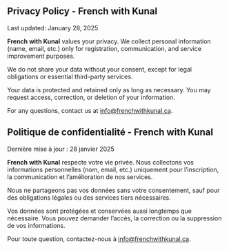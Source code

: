 ::: {.content-visible when-profile="english"}

# Privacy Policy - French with Kunal

Last updated: January 28, 2025

**French with Kunal** values your privacy. We collect personal information (name, email, etc.) only for registration, communication, and service improvement purposes.

We do not share your data without your consent, except for legal obligations or essential third-party services.

Your data is protected and retained only as long as necessary. You may request access, correction, or deletion of your information.

For any questions, contact us at [info\@frenchwithkunal.ca](mailto:frenchwithkunal@gmail.com).
:::

::: {.content-visible when-profile="french"}
# Politique de confidentialité - French with Kunal

Dernière mise à jour : 28 janvier 2025

**French with Kunal** respecte votre vie privée. Nous collectons vos informations personnelles (nom, email, etc.) uniquement pour l’inscription, la communication et l’amélioration de nos services.

Nous ne partageons pas vos données sans votre consentement, sauf pour des obligations légales ou des services tiers nécessaires.

Vos données sont protégées et conservées aussi longtemps que nécessaire. Vous pouvez demander l’accès, la correction ou la suppression de vos informations.

Pour toute question, contactez-nous à [info\@frenchwithkunal.ca](mailto:frenchwithkunal@gmail.com).
:::